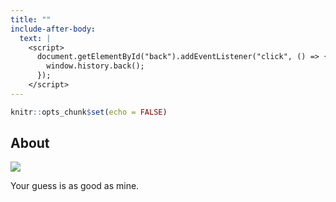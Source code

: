 ```yaml
---
title: ""
include-after-body:
  text: |
    <script>
      document.getElementById("back").addEventListener("click", () => {
        window.history.back();
      });
    </script>
---
```


```r
knitr::opts_chunk$set(echo = FALSE)
```

:::::: {.scenario .column-screen}
::: {.column-body .scenario-text}
## About
:::

::: {.column-body .scenario-image}
![](images/tipsycake-side-profile.png)
:::

::: {.column-body .scenario-text}
Your guess is as good as mine.
:::

::::::
